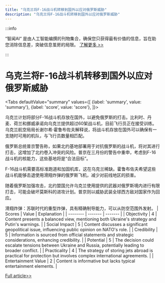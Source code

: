 ```yaml
---
title: "乌克兰将F-16战斗机转移到国外以应对俄罗斯威胁"
description: "乌克兰将F-16战斗机转移到国外以应对俄罗斯威胁"
---
```



:::info

“智闻AI“ 是由人工智能编撰的刊物集合，确保您只获得最有价值的信息，旨在助您消除信息差，突破信息茧房的局限。  [了解更多 >>](/)

:::

# 乌克兰将F-16战斗机转移到国外以应对俄罗斯威胁


<Tabs
	defaultValue="summary"
	values={[
	{label: 'summary', value: 'summary'},
	{label: 'score', value: 'score'},
]}>
<TabItem value="summary">


乌克兰计划将部分F-16战斗机存放在国外，以避免俄罗斯的打击。比利时、丹麦、荷兰和挪威承诺向乌克兰提供超过60架战斗机，目前飞行员正在接受训练。乌克兰航空局局长谢尔希·霍鲁布佐夫解释说，将战斗机存放在国外可以确保有一支随时可用的机队，与飞行员数量相匹配。

俄罗斯总统普京警告称，如果北约基地部署用于对抗俄罗斯的战斗机，将对其进行打击，这增加了北约卷入冲突的风险。普京在三月份的警告中重申，考虑到F-16战斗机的核能力，这些基地将是“合法目标”。

F-16战斗机需要高标准跑道和加固机库，这在乌克兰稀缺。霍鲁布佐夫希望这些战斗机能够击退使用滑翔炸弹的俄罗斯飞机，减少对前线地区的损害。

随着俄罗斯加强攻击，北约盟国允许乌克兰使用提供的武器对俄罗斯境内进行有限打击，可能会破坏莫斯科的进攻计划。普京则以威胁武装全球西方敌对国家作为回应。

滑翔炸弹：苏联时代的重型炸弹，具有精确制导能力，可以从防空范围外发射。
</TabItem>
<TabItem value="score">
	| Scores     | Value   | Explanation |
	| -------- | ------- | ------- |
	| Objectivity  | 4    | Content presents a balanced view, mentioning both Ukraine's strategy and Putin's warnings.    |
	| Social Impact | 5     | Content discusses a significant geopolitical issue, influencing public opinion on NATO's role.    |
	| Credibility    | 5    | Information is sourced from official statements and strategic considerations, enhancing credibility.    |
	| Potential    | 5    | The decision could escalate tensions between Ukraine and Russia, potentially leading to broader conflict.    |
	| Practicality    | 4    | The strategy of storing jets abroad is practical for protection but involves complex international agreements.    |
	| Entertainment Value    | 2    | Content is informative but lacks typical entertainment elements.    |
</TabItem>
</Tabs>

[Full article>>](https://apnews.com/article/russia-ukraine-war-f16s-39c72290915d9589e468be088769afca)
